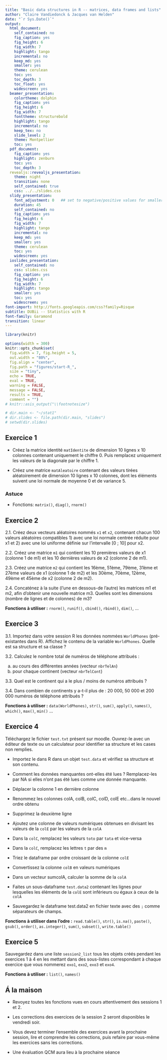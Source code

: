 ```yaml
---
title: "Basic data structures in R -- matrices, data frames and lists"
author: "Claire Vandiedonck & Jacques van Helden"
date: "`r Sys.Date()`"
output:
  html_document:
    self_contained: no
    fig_caption: yes
    fig_height: 6
    fig_width: 7
    highlight: tango
    incremental: no
    keep_md: yes
    smaller: yes
    theme: cerulean
    toc: yes
    toc_depth: 3
    toc_float: yes
    widescreen: yes
  beamer_presentation:
    colortheme: dolphin
    fig_caption: yes
    fig_height: 6
    fig_width: 7
    fonttheme: structurebold
    highlight: tango
    incremental: no
    keep_tex: no
    slide_level: 2
    theme: Montpellier
    toc: yes
  pdf_document:
    fig_caption: yes
    highlight: zenburn
    toc: yes
    toc_depth: 3
  revealjs::revealjs_presentation:
    theme: night
    transition: none
    self_contained: true
    css: ../../slides.css
  slidy_presentation:
    font_adjustment: 0   ## set to negative/positive values for smaller/bigger fonts
    duration: 45
    self_contained: no
    fig_caption: yes
    fig_height: 6
    fig_width: 7
    highlight: tango
    incremental: no
    keep_md: yes
    smaller: yes
    theme: cerulean
    toc: yes
    widescreen: yes
  ioslides_presentation:
    self_contained: no
    css: slides.css
    fig_caption: yes
    fig_height: 6
    fig_width: 7
    highlight: tango
    smaller: yes
    toc: yes
    widescreen: yes
font-import: http://fonts.googleapis.com/css?family=Risque
subtitle: DUBii -- Statistics with R
font-family: Garamond
transition: linear
---
```


```r
library(knitr)

options(width = 300)
knitr::opts_chunk$set(
  fig.width = 7, fig.height = 5, 
  out.width = "80%",
  fig.align = "center", 
  fig.path = "figures/start-R_",
  size = "tiny", 
  echo = TRUE, 
  eval = TRUE, 
  warning = FALSE, 
  message = FALSE, 
  results = TRUE, 
  comment = "")
# knitr::asis_output("\\footnotesize")

# dir.main <- "~/stat1"
# dir.slides <- file.path(dir.main, "slides")
# setwd(dir.slides)
```


## Exercice 1

- Créez la matrice identité `matIdentite` de dimension 10 lignes x 10 colonnes contenant uniquement le chiffre 0. Puis remplacez uniquement les valeurs de la diagonale par le chiffre $1$.

- Créez une matrice `matAleatoire` contenant des valeurs tirées aléatoirement de dimension 10 lignes x 10 colonnes, dont les éléments suivent une loi normale de moyenne 0 et de variance $5$.

### Astuce

- Fonctions: `matrix()`, `diag()`, `rnorm()`

## Exercice 2

2.1. Créez deux vecteurs aléatoires nommés `x1` et `x2`, contenant chacun 100 valeurs aléatoires compatibles 1) avec une loi normale centrée réduite pour x1 et 2) avec une loi uniforme définie sur l’intervalle [0 ; 10] pour x2.

2.2. Créez une matrice `m1` qui contient les 10 premières valeurs de x1 (colonne 1 de m1) et les 10 dernières valeurs de x2 (colonne 2 de m1).

2.3. Créez une matrice `m2` qui contient les 16ème, 51ème, 79ème, 31ème et 27ème valeurs de x1 (colonne 1 de m2) et les 30ème, 70ème, 12ème, 49ème et 45ème de x2 (colonne 2 de m2).

2.4. Concaténez à la suite (l’une en dessous-de l’autre) les matrices m1 et m2, afin d’obtenir une nouvelle matrice m3. Quelles sont les dimensions (nombre de lignes et de colonnes) de m3?

**Fonctions à utiliser :** `rnorm()`, `runif()`, `cbind()`, `rbind()`, `dim()`, ...


## Exercice 3

3.1. Importez dans votre session R les données nommées `WorldPhones` (pré-existantes dans R). Affichez le contenu de la variable `WorldPhones`. Quelle est sa structure et sa classe ?

3.2. Calculez le nombre total de numéros de téléphone attribués :

a. au cours des différentes années (vecteur `nbrTelAn`)
b. pour chaque continent (vecteur `nbrTelCont`)


3.3. Quel est le continent qui a le plus / moins de numéros attribués ?

3.4. Dans combien de continents y a-t-il plus de : 20 000, 50 000 et 200 000 numéros de téléphone attribués ? 


**Fonctions à utiliser :** `data(WorldPhones)`, `str()`, `sum()`, `apply()`, `names()`, `which()`, `max()`, `min()` ...


## Exercice 4

Téléchargez le fichier `test.txt` présent sur moodle. Ouvrez-le avec un éditeur de texte ou un calculateur pour identifier sa structure et les cases non remplies.


- Importez le dans R dans un objet `test.data` et vérifiez sa structure et son contenu.

- Comment les données manquantes ont-elles été lues ? Remplacez-les par NA si elles n’ont pas été lues comme une donnée manquante.

- Déplacer la colonne 1 en dernière colonne

- Renommez les colonnes colA, colB, colC, colD, colE etc…dans le nouvel ordre obtenu

- Supprimez la deuxième ligne

- Ajoutez une colonne de valeurs numériques obtenues en divisant les valeurs de la `colE` par les valeurs de la `colA`

- Dans la `colC`, remplacez les valeurs `toto` par `tata` et vice-versa

- Dans la `colC`, remplacez les lettres `t` par des `m`

- Triez le dataframe par ordre croissant de la colonne `colE`

- Convertissez la colonne `colB` en valeurs numériques

- Dans un vecteur sumcolA, calculer la somme de la `colA`

- Faites un sous-dataframe `test.data2` contenant les lignes pour lesquelles les éléments de la `colE` sont inférieurs ou égaux à ceux de la `colA` 

- Sauvegardez le dataframe test.data2 en fichier texte avec des `;` comme séparateurs de champs.

**Fonctions à utiliser dans l’odre :** `read.table()`, `str()`, `is.na()`, `paste()`, `gsub()`, `order()`, `as.integer()`, `sum()`, `subset()`, `write.table()`

## Exercice 5

Sauvegardez dans une liste `session2_list` tous les objets créés pendant les exercices 1 à 4 en les mettant dans des sous-listes correspondant à chaque exercice que vous nommerez `exo1`, `exo2`, `exo3` et `exo4`.

**Fonctions à utiliser :** `list()`, `names()`


## Á la maison


- Revoyez toutes les fonctions vues en cours attentivement des sessions 1 et 2.

- Les corrections des exercices de la session 2 seront disponibles le vendredi soir.

- Vous devez terminer l’ensemble des exercices avant la prochaine session, lire et comprendre les corrections, puis refaire par vous-même les exercices sans les corrections.

- Une évaluation QCM aura lieu à la prochaine séance


